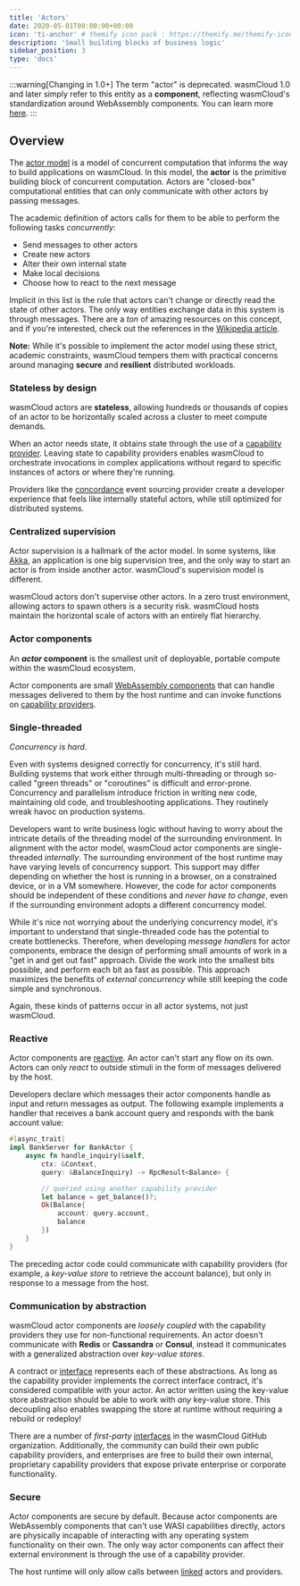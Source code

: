 ```yaml
---
title: 'Actors'
date: 2020-05-01T00:00:00+00:00
icon: 'ti-anchor' # themify icon pack : https://themify.me/themify-icons
description: 'Small building blocks of business logic'
sidebar_position: 3
type: 'docs'
---
```


:::warning[Changing in 1.0+]
The term "actor" is deprecated. wasmCloud 1.0 and later simply refer to this entity as a **component**, reflecting wasmCloud's standardization around WebAssembly components. You can learn more [here](/docs/concepts/components).
:::

## Overview

The [actor model](https://en.wikipedia.org/wiki/Actor_model) is a model of concurrent computation that informs the way to build applications on wasmCloud. In this model, the **actor** is the primitive building block of concurrent computation. Actors are "closed-box" computational entities that can only communicate with other actors by passing messages.

The academic definition of actors calls for them to be able to perform the following tasks _concurrently_:

- Send messages to other actors
- Create new actors
- Alter their own internal state
- Make local decisions
- Choose how to react to the next message

Implicit in this list is the rule that actors can't change or directly read the state of other actors. The only way entities exchange data in this system is through messages. There are a _ton_ of amazing resources on this concept, and if you're interested, check out the references in the [Wikipedia article](https://en.wikipedia.org/wiki/Actor_model).

**Note:** While it's possible to implement the actor model using these strict, academic constraints, wasmCloud tempers them with practical concerns around managing **secure** and **resilient** distributed workloads.

### Stateless by design

wasmCloud actors are **stateless**, allowing hundreds or thousands of copies of an actor to be horizontally scaled across a cluster to meet compute demands.

When an actor needs state, it obtains state through the use of a [capability provider](/docs/0.82/concepts/capabilities). Leaving state to capability providers enables wasmCloud to orchestrate invocations in complex applications without regard to specific instances of actors or where they're running.

Providers like the [concordance](https://github.com/cosmonic/concordance) event sourcing provider create a developer experience that feels like internally stateful actors, while still optimized for distributed systems.

### Centralized supervision

Actor supervision is a hallmark of the actor model. In some systems, like [Akka](https://akka.io/), an application is one big supervision tree, and the only way to start an actor is from inside another actor. wasmCloud's supervision model is different.

wasmCloud actors don't supervise other actors. In a zero trust environment, allowing actors to spawn others is a security risk. wasmCloud hosts maintain the horizontal scale of actors with an entirely flat hierarchy.

### Actor components

An **_actor_ component** is the smallest unit of deployable, portable compute within the wasmCloud ecosystem.

Actor components are small [WebAssembly components](/docs/0.82/concepts/webassembly-components) that can handle messages delivered to them by the host runtime and can invoke functions on [capability providers](/docs/0.82/concepts/capabilities).

### Single-threaded

_Concurrency is hard_.

Even with systems designed correctly for concurrency, it's still hard. Building systems that work either through multi-threading or through so-called "green threads" or "coroutines" is difficult and error-prone. Concurrency and parallelism introduce friction in writing new code, maintaining old code, and troubleshooting applications. They routinely wreak havoc on production systems.

Developers want to write business logic without having to worry about the intricate details of the threading model of the surrounding environment. In alignment with the actor model, wasmCloud actor components are single-threaded _internally_. The surrounding environment of the host runtime may have varying levels of concurrency support. This support may differ depending on whether the host is running in a browser, on a constrained device, or in a VM somewhere. However, the code for actor components should be independent of these conditions and _never have to change_, even if the surrounding environment adopts a different concurrency model.

While it's nice not worrying about the underlying concurrency model, it's important to understand that single-threaded code has the potential to create bottlenecks. Therefore, when developing _message handlers_ for actor components, embrace the design of performing small amounts of work in a "get in and get out fast" approach. Divide the work into the smallest bits possible, and perform each bit as fast as possible. This approach maximizes the benefits of _external concurrency_ while still keeping the code simple and synchronous.

Again, these kinds of patterns occur in all actor systems, not just wasmCloud.

### Reactive

Actor components are [reactive](https://en.wikipedia.org/wiki/Reactive_programming). An actor can't start any flow on its own. Actors can only _react_ to outside stimuli in the form of messages delivered by the host.

Developers declare which messages their actor components handle as input and return messages as output. The following example implements a handler that receives a bank account query and responds with the bank account value:

```rust
#[async_trait]
impl BankServer for BankActor {
    async fn handle_inquiry(&self,
        ctx: &Context,
        query: &BalanceInquiry) -> RpcResult<Balance> {

        // queried using another capability provider
        let balance = get_balance()?;
        Ok(Balance{
            account: query.account,
            balance
        })
    }
}
```

The preceding actor code could communicate with capability providers (for example, a _key-value store_ to retrieve the account balance), but only in response to a message from the host.

### Communication by abstraction

wasmCloud actor components are _loosely coupled_ with the capability providers they use for non-functional requirements. An actor doesn't communicate with **Redis** or **Cassandra** or **Consul**, instead it communicates with a generalized abstraction over _key-value stores_.

A contract or [interface](/docs/0.82/concepts/interface-driven-development) represents each of these abstractions. As long as the capability provider implements the correct interface contract, it's considered compatible with your actor. An actor written using the key-value store abstraction should be able to work with _any_ key-value store. This decoupling also enables swapping the store at runtime without requiring a rebuild or redeploy!

There are a number of _first-party_ [interfaces](https://github.com/wasmcloud/interfaces) in the wasmCloud GitHub organization. Additionally, the community can build their own public capability providers, and enterprises are free to build their own internal, proprietary capability providers that expose private enterprise or corporate functionality.

### Secure

Actor components are secure by default. Because actor components are WebAssembly components that can't use WASI capabilities directly, actors are physically incapable of interacting with any operating system functionality on their own. The only way actor components can affect their external environment is through the use of a capability provider.

The host runtime will only allow calls between [linked](/docs/0.82/concepts/runtime-linking) actors and providers.
